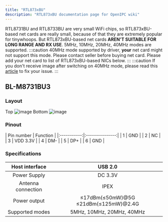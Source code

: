 ```yaml
---
title: "RTL873xBU"
description: "RTL873xBU documentation page for OpenIPC wiki"
---
```


RTL8731BU and RTL8733BU are very small WiFi chips, so RTL873xBU-based net cards are really small, because of that they are extremely popular for tinywhoops. But RTL873xBU-based net cards **AREN'T SUITABLE FOR LONG RANGE AND RX USE**. 5MHz, 10MHz, 20MHz, 40MHz modes are supported.
:::caution
40MHz mode supported by driver, **your** net card might not support this mode. Please contact seller before buying net card. Please add your net card to list of RTL873xBU-based NICs below.
:::
:::caution
If you don't receive image after switching on 40MHz mode, please read this [article](/use-cases/fpv/unbrick-eu-bu/) to fix your issue.
:::


## BL-M8731BU3

### Layout
Top
![image](https://raw.githubusercontent.com/OpenIPC/docs/refs/heads/main/src/assets/images/bl-m8731bu3-top.png)
Bottom
![image](https://raw.githubusercontent.com/OpenIPC/docs/refs/heads/main/src/assets/images/bl-m8731bu3-bottom.png)

### Pinout
<ThemeImage
  lightSrc="https://raw.githubusercontent.com/OpenIPC/docs/refs/heads/main/src/assets/images/bl-m8731bu3-pinout-light.png"
  darkSrc="https://raw.githubusercontent.com/OpenIPC/docs/refs/heads/main/src/assets/images/bl-m8731bu3-pinout-dark.png"
  alt="Pinout"
/>
| Pin number  | Function        |
|:-----------:|:---------------:|
| 1           | GND             |
| 2           | NC              |
| 3           | VDD 3.3V        |
| 4           | DM-             |
| 5           | DP+             |
| 6           | GND             |
### Specifications
| Host interface      | USB 2.0  |
|:-------------------:|:--------:|
| Power Supply        | DC 3.3V                        |
| Antenna connection  | IPEX                           |
| Power output        | ≤17dBm(≤50mW)@5G   ≤21dBm(≤125mW)@2.4G          |
| Supported modes     | 5MHz, 10MHz, 20MHz, 40MHz                    |
